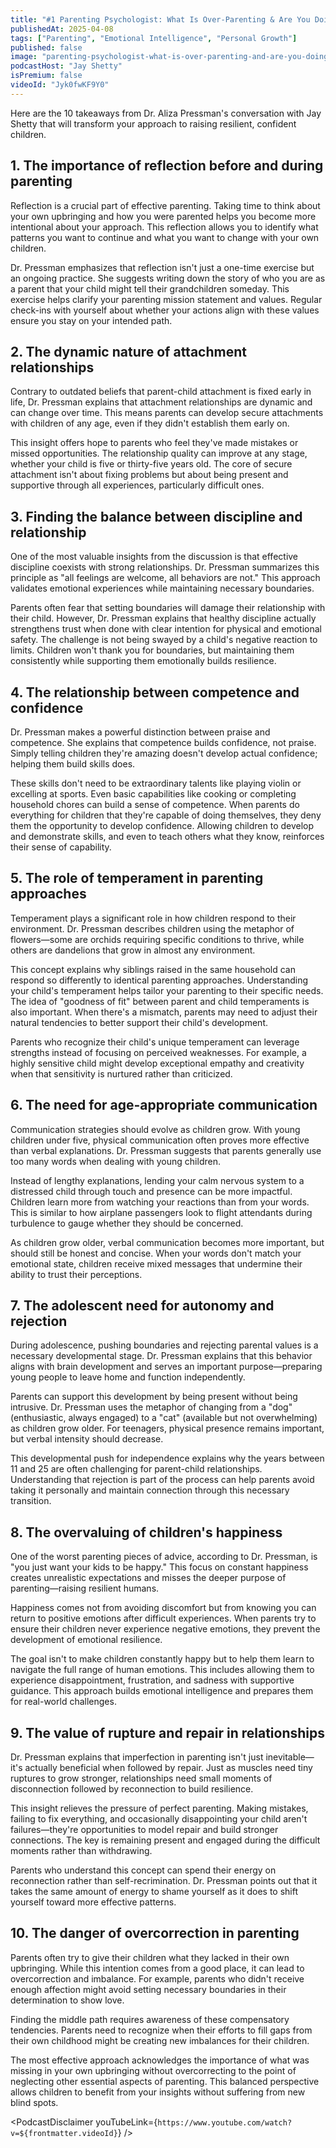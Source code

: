 ```yaml
---
title: "#1 Parenting Psychologist: What Is Over-Parenting & Are You Doing It?"
publishedAt: 2025-04-08
tags: ["Parenting", "Emotional Intelligence", "Personal Growth"]
published: false
image: "parenting-psychologist-what-is-over-parenting-and-are-you-doing-it.jpg"
podcastHost: "Jay Shetty"
isPremium: false
videoId: "Jyk0fwKF9Y0"
---
```



<PodcastSummaryPageLayout frontmatter={frontmatter}>

Here are the 10 takeaways from Dr. Aliza Pressman's conversation with Jay Shetty that will transform your approach to raising resilient, confident children.

## 1. The importance of reflection before and during parenting

Reflection is a crucial part of effective parenting. Taking time to think about your own upbringing and how you were parented helps you become more intentional about your approach. This reflection allows you to identify what patterns you want to continue and what you want to change with your own children.

Dr. Pressman emphasizes that reflection isn't just a one-time exercise but an ongoing practice. She suggests writing down the story of who you are as a parent that your child might tell their grandchildren someday. This exercise helps clarify your parenting mission statement and values. Regular check-ins with yourself about whether your actions align with these values ensure you stay on your intended path.

## 2. The dynamic nature of attachment relationships

Contrary to outdated beliefs that parent-child attachment is fixed early in life, Dr. Pressman explains that attachment relationships are dynamic and can change over time. This means parents can develop secure attachments with children of any age, even if they didn't establish them early on.

This insight offers hope to parents who feel they've made mistakes or missed opportunities. The relationship quality can improve at any stage, whether your child is five or thirty-five years old. The core of secure attachment isn't about fixing problems but about being present and supportive through all experiences, particularly difficult ones.

## 3. Finding the balance between discipline and relationship

One of the most valuable insights from the discussion is that effective discipline coexists with strong relationships. Dr. Pressman summarizes this principle as "all feelings are welcome, all behaviors are not." This approach validates emotional experiences while maintaining necessary boundaries.

Parents often fear that setting boundaries will damage their relationship with their child. However, Dr. Pressman explains that healthy discipline actually strengthens trust when done with clear intention for physical and emotional safety. The challenge is not being swayed by a child's negative reaction to limits. Children won't thank you for boundaries, but maintaining them consistently while supporting them emotionally builds resilience.

## 4. The relationship between competence and confidence

Dr. Pressman makes a powerful distinction between praise and competence. She explains that competence builds confidence, not praise. Simply telling children they're amazing doesn't develop actual confidence; helping them build skills does.

These skills don't need to be extraordinary talents like playing violin or excelling at sports. Even basic capabilities like cooking or completing household chores can build a sense of competence. When parents do everything for children that they're capable of doing themselves, they deny them the opportunity to develop confidence. Allowing children to develop and demonstrate skills, and even to teach others what they know, reinforces their sense of capability.

## 5. The role of temperament in parenting approaches

Temperament plays a significant role in how children respond to their environment. Dr. Pressman describes children using the metaphor of flowers—some are orchids requiring specific conditions to thrive, while others are dandelions that grow in almost any environment.

This concept explains why siblings raised in the same household can respond so differently to identical parenting approaches. Understanding your child's temperament helps tailor your parenting to their specific needs. The idea of "goodness of fit" between parent and child temperaments is also important. When there's a mismatch, parents may need to adjust their natural tendencies to better support their child's development.

Parents who recognize their child's unique temperament can leverage strengths instead of focusing on perceived weaknesses. For example, a highly sensitive child might develop exceptional empathy and creativity when that sensitivity is nurtured rather than criticized.

## 6. The need for age-appropriate communication

Communication strategies should evolve as children grow. With young children under five, physical communication often proves more effective than verbal explanations. Dr. Pressman suggests that parents generally use too many words when dealing with young children.

Instead of lengthy explanations, lending your calm nervous system to a distressed child through touch and presence can be more impactful. Children learn more from watching your reactions than from your words. This is similar to how airplane passengers look to flight attendants during turbulence to gauge whether they should be concerned.

As children grow older, verbal communication becomes more important, but should still be honest and concise. When your words don't match your emotional state, children receive mixed messages that undermine their ability to trust their perceptions.

## 7. The adolescent need for autonomy and rejection

During adolescence, pushing boundaries and rejecting parental values is a necessary developmental stage. Dr. Pressman explains that this behavior aligns with brain development and serves an important purpose—preparing young people to leave home and function independently.

Parents can support this development by being present without being intrusive. Dr. Pressman uses the metaphor of changing from a "dog" (enthusiastic, always engaged) to a "cat" (available but not overwhelming) as children grow older. For teenagers, physical presence remains important, but verbal intensity should decrease.

This developmental push for independence explains why the years between 11 and 25 are often challenging for parent-child relationships. Understanding that rejection is part of the process can help parents avoid taking it personally and maintain connection through this necessary transition.

## 8. The overvaluing of children's happiness

One of the worst parenting pieces of advice, according to Dr. Pressman, is "you just want your kids to be happy." This focus on constant happiness creates unrealistic expectations and misses the deeper purpose of parenting—raising resilient humans.

Happiness comes not from avoiding discomfort but from knowing you can return to positive emotions after difficult experiences. When parents try to ensure their children never experience negative emotions, they prevent the development of emotional resilience.

The goal isn't to make children constantly happy but to help them learn to navigate the full range of human emotions. This includes allowing them to experience disappointment, frustration, and sadness with supportive guidance. This approach builds emotional intelligence and prepares them for real-world challenges.

## 9. The value of rupture and repair in relationships

Dr. Pressman explains that imperfection in parenting isn't just inevitable—it's actually beneficial when followed by repair. Just as muscles need tiny ruptures to grow stronger, relationships need small moments of disconnection followed by reconnection to build resilience.

This insight relieves the pressure of perfect parenting. Making mistakes, failing to fix everything, and occasionally disappointing your child aren't failures—they're opportunities to model repair and build stronger connections. The key is remaining present and engaged during the difficult moments rather than withdrawing.

Parents who understand this concept can spend their energy on reconnection rather than self-recrimination. Dr. Pressman points out that it takes the same amount of energy to shame yourself as it does to shift yourself toward more effective patterns.

## 10. The danger of overcorrection in parenting

Parents often try to give their children what they lacked in their own upbringing. While this intention comes from a good place, it can lead to overcorrection and imbalance. For example, parents who didn't receive enough affection might avoid setting necessary boundaries in their determination to show love.

Finding the middle path requires awareness of these compensatory tendencies. Parents need to recognize when their efforts to fill gaps from their own childhood might be creating new imbalances for their children.

The most effective approach acknowledges the importance of what was missing in your own upbringing without overcorrecting to the point of neglecting other essential aspects of parenting. This balanced perspective allows children to benefit from your insights without suffering from new blind spots.

<PodcastDisclaimer
  youTubeLink={`https://www.youtube.com/watch?v=${frontmatter.videoId}`}
/>

</PodcastSummaryPageLayout>
